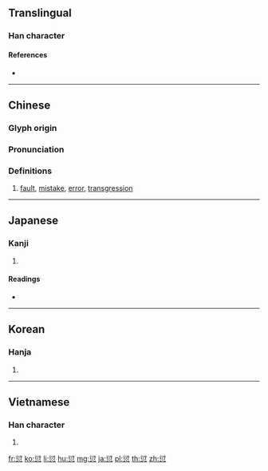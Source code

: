==Translingual==

===Han character===
{{Han char|rn=61|rad=心|as=09|sn=13|four=21332|canj=HNP|ids=⿱衍心}}

====References====
* {{Han ref|kx=0393.350|dkj=10900|dj=0730.090|hdz=42322.140|uh=6106|ud=24838|bh=B75E|bd=46942}}

----

==Chinese==
{{zh-forms}}

===Glyph origin===
{{Han etym}}

===Pronunciation===
{{zh-pron
|m=qiān
|c=hin1
|mc=y
|oc=y
|ma=
|cat=n
}}

===Definitions===
{{zh-hanzi}}

# [[fault]], [[mistake]], [[error]], [[transgression]]

----

==Japanese==

===Kanji===
{{ja-kanji|grade=|rs=心09}}

# {{defn|lang=ja|sort=心09}}

====Readings====
* {{ja-readings|on=[[けん]] (ken)|kun=[[あやまる]] (ayamaru)}}

----

==Korean==

===Hanja===
{{ko-hanja|hangeul=건|eumhun=|rv=geon|mr=kŏn|y=ken}}

# {{defn|lang=ko|sort=心09}}

----

==Vietnamese==

===Han character===
{{vi-readings|rs=心09|hanviet=khiền}}

# {{defn|lang=vi|sort=心09}}

[[fr:愆]]
[[ko:愆]]
[[li:愆]]
[[hu:愆]]
[[mg:愆]]
[[ja:愆]]
[[pl:愆]]
[[th:愆]]
[[zh:愆]]